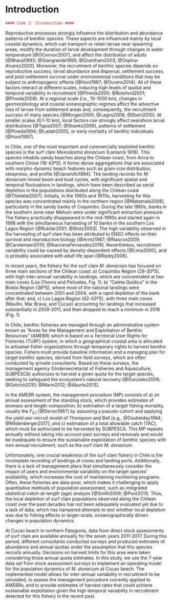 # Introduction

```r
#### Code I: Itroducction ####
```

Reproductive processes strongly influence the distribution and abundance patterns of benthic species. These aspects are influenced mainly by local coastal dynamics, which can transport or retain larvae near spawning areas, modify the duration of larval development through changes in water temperature [@OConnor2007], and affect the distribution of adults [@Bhaud1993; @Giangrande1995; @Grantham2003; @Ospina-Alvarez2020]. Moreover, the recruitment of benthic species depends on reproductive success, larval abundance and dispersal, settlement success, and post-settlement survival under environmental conditions that may be subject to anthropogenic effects [@Hunt1997; @Ourens2014]. All of these factors interact at different scales, inducing high levels of spatial and temporal variability in recruitment [@Pineda2000; @Botsford2001; @Pineda2009]. At a regional scale (i.e., 10-1000 km), changes in geomorphology and coastal oceanographic regimes affect the advective loss of larvae from settlement areas and, consequently, the recruitment success of many species [@Morgan2000; @Lagos2008; @Ebert2010]. At smaller scales (0.1-10 km), local factors can strongly affect nearshore larval distributions [@Tapia2007; @Shanks2009], patterns of settlement [@Pineda1994; @Ladah2005], or early mortality of benthic individuals [@Hunt1997].

In Chile, one of the most important and commercially exploited benthic species is the surf clam _Mesodesma donacium_ (Lamarck 1818). This species inhabits sandy beaches along the Chilean coast, from Arica to southern Chiloé (18-43ºS). It forms dense aggregations that are associated with morpho-dynamic beach features such as grain-size distribution, steepness, and profile [@Jaramillo1994]. The landing records for _M. donacium_ reveal boom and bust cycles, with significant spatial and temporal fluctuations in landings, which have been described as serial depletion in the populations distributed along the Chilean coast [@Thieletal2007]. Initially, in the 1960s and 1970s, harvesting for this species was concentrated mainly in the northern region [@Matamala2008], particularly in the sandy banks of Coquimbo. During the late 1980s, banks in the southern zone near Mehuin were under significant extraction pressure. The fishery practically disappeared in the mid-1990s and started again in 1998 with the simultaneous harvesting of 10 banks in the southern Los Lagos Region [@Rubilar2001; @Stotz2003]. The high variability observed in the harvesting of surf clam has been attributed to ENSO effects on their survival and reproductive biology [@Arntz1987; @Riascos2009; @Carstensen2010; @IbarcenaFernandez2019]. Nevertheless, recruitment variability could be caused by density-dependent effects [@Lima2000], and is probably associated with adult life span [@Ripley2006].

In recent years, the fishery for the surf clam _M. donacium_ has focused on three main sections of the Chilean coast: a) Coquimbo Region (29-30ºS), with high inter-annual variability in landings, which are concentrated at two main coves (Los Choros and Peñuelas, Fig. 1); b) “Caleta Quidico” in the Biobío Region (38ºS), where most of the national landings were concentrated between 2001 and 2004, with a rapid depletion of the bank after that; and, c) Los Lagos Region (42-43ºS), with three main coves (Maullín, Mar Brava, and Cucao) accounting for landings that increased substantially in 2009-2011, and then dropped to reach a minimum in 2016 (Fig. 1).

In Chile, benthic fisheries are managed through an administrative system known as “Areas for the Management and Exploitation of Benthic Resources” (AMEBR) which is based on a Territorial User Rights for Fisheries (TURF) system, in which a geographical coastal area is allocated to artisanal-fisher organizations through temporary rights to harvest benthic species. Fishers must provide baseline information and a managing plan for target benthic species, derived from field surveys, which are often conducted by private consultants. Based on these surveys, the management agency (Undersecretariat of Fisheries and Aquaculture, SUBPESCA) authorizes to harvest a given quota for the target species, seeking to safeguard the ecosystem’s natural recovery [@Gonzalez2006; @Gelcich2010; @Marin2012; @Aburto2013].

In the AMEBR system, the management procedure (MP) consists of a) an annual assessment of the standing stock, which provides estimates of biomass and length-composition; b) estimation of a target fishing mortality, usually the $F_{0.1}$ [@Deriso1987] by assuming a pseudo-cohort and applying the yield-per-recruit model of Thompson and Bell [e.g., @Doubleday1984; @Mildenberger2017]; and c) estimation of a total allowable catch (TAC), which must be authorized to be harvested by SUBPESCA. This MP repeats annually without taking into account past surveys and removals and would be inadequate to ensure the sustainable exploitation of benthic species with non-annual recruitment, such as the surf clam _M. donacium_.

Unfortunately, one crucial weakness of the surf clam fishery in Chile is the incomplete recording of landings at coves and landing ports. Additionally, there is a lack of management plans that simultaneously consider the impact of users and environmental variability on the target species’ availability, which increases the cost of maintaining monitoring programs. Often, these fisheries are data-poor, which makes it challenging to apply quantitative methods of population assessment, such as integrated statistical catch-at-length (age) analysis [@Smith2009; @Punt2011]. Thus, the local depletion of surf clam populations observed along the Chilean coast over the past decades has not been adequately evaluated yet due to a lack of data, which has hampered attempts to test whether local depletion was due to fishing effects or larger-scale, oceanographically driven changes in population dynamics.

At Cucao beach in northern Patagonia, data from direct stock assessments of surf clam are available annually for the seven years 2011-2017. During this period, different consultants conducted surveys and produced estimates of abundance and annual quotas under the assumption that this species recruits annually. Decisions on harvest limits for this area were taken considering those annual quota estimates. In this study, we use the 7-year data set from stock assessment surveys to implement an operating model for the population dynamics of _M. donacium_ at Cucao beach. The implemented model allows for inter-annual variability in recruitment to be simulated, to assess the management procedure currently applied to AMEBRs, and to provide estimates of harvest rates that could achieve sustainable exploitation given the high temporal variability in recruitment detected for this fishery in the recent past.
